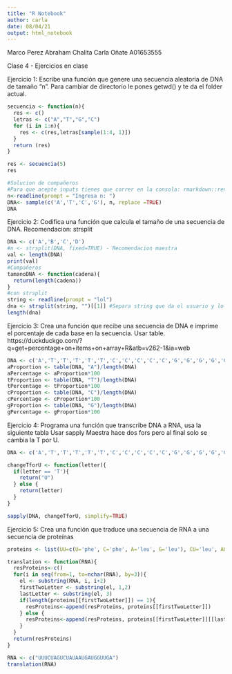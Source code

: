 ```yaml
---
title: "R Notebook"
author: carla
date: 08/04/21
output: html_notebook
---
```

Marco Perez
Abraham Chalita
Carla Oñate A01653555

Clase 4 - Ejercicios en clase

Ejercicio 1: Escribe una función que genere una secuencia aleatoria de DNA de tamaño “n”.
Para cambiar de directorio le pones getwd() y te da el folder actual.
```r
secuencia <- function(n){
  res <- c()
  letras <- c("A","T","G","C")
  for (i in 1:n){
    res <- c(res,letras[sample(1:4, 1)])
  }
  return (res)
}

res <- secuencia(5)
res

#Solucion de compañeros
#Para que acepte inputs tienes que correr en la consola: rmarkdown::render("GenomasAct.Rmd", params = "ask")
n<-readline(prompt = "Ingresa n: ")
DNA<- sample(c('A','T','C','G'), n, replace =TRUE)
DNA
```


Ejercicio 2: Codifica una función que calcula el tamaño de una secuencia de DNA.
Recomendacion: strsplit
```r
DNA <- c('A','B','C','D')
#n <- strsplit(DNA, fixed=TRUE) - Recomendacion maestra
val <- length(DNA)
print(val)
#Compañeros
tamanoDNA <- function(cadena){
  return(length(cadena))
}
#con strsplit
string <- readline(prompt = "lol")
dna <- strsplit(string, "")[[1]] #Separa string que da el usuario y lo separa en vector. Regresa lista.
length(dna)
````
Ejercicio 3: Crea una función que recibe una secuencia de DNA e imprime el porcentaje de cada base en la secuencia.
Usar table.
https://duckduckgo.com/?q=get+percentage+on+items+on+array+R&atb=v262-1&ia=web
```r
DNA <- c('A','T','T','T','T','T','C','C','C','C','C','G','G','G','G','G')
aProportion <- table(DNA, "A")/length(DNA)
aPercentage <- aProportion*100
tProportion <- table(DNA, "T")/length(DNA)
tPercentage <- tProportion*100
cProportion <- table(DNA, "C")/length(DNA)
cPercentage <- cProportion*100
gProportion <- table(DNA, "G")/length(DNA)
gPercentage <- gProportion*100

```

Ejercicio 4: Programa una función que transcribe DNA a RNA, usa la siguiente tabla
Usar sapply
Maestra hace dos fors pero al final solo se cambia la T por U.
```r
DNA <- c('A','T','T','T','T','T','C','C','C','C','C','G','G','G','G','G')

changeTforU <- function(letter){
  if(letter == 'T'){
    return("U")
  } else {
    return(letter)
  }
}

sapply(DNA, changeTforU, simplify=TRUE)
```


Ejercicio 5: Crea una función que traduce una secuencia de RNA a una secuencia de proteínas
```r

proteins <- list(UU=c(U='phe', C='phe', A='leu', G='leu'), CU='leu', AU=c(A='ile', C='ile', U='ile', G='met'), GU='Val', UC='ser', CU='pro', AC='thr', GC='ala', UA=c(U='tyr', C='tyr', A='stop', G='stop'), CA=c(U='his', C='his', A='gin', G='gin'), AA=c(U='asn', C='asn', A='lys', G='lys'), GA=c(U='asp', C='asp', A='glu', G='glu'), UG=c(U='cys', C='cys', G='trp', A='stop'), CG='arg', AG=c(U='ser', C='ser', A='arg', G='arg'), GG='gly')

translation <- function(RNA){
  resProteins<-c()
  for(i in seq(from=1, to=nchar(RNA), by=3)){
    el <- substring(RNA, i, i+2)
    firstTwoLetter <- substring(el, 1,2)
    lastLetter <- substring(el, 3)
    if(length(proteins[[firstTwoLetter]]) == 1){
      resProteins<-append(resProteins, proteins[[firstTwoLetter]])
    } else {
      resProteins<-append(resProteins, proteins[[firstTwoLetter]][[lastLetter]])
    }
  }
  return(resProteins)
}

RNA <- c("UUUCUAGUCUAUAAUGAUGGUUGA")
translation(RNA)
```

